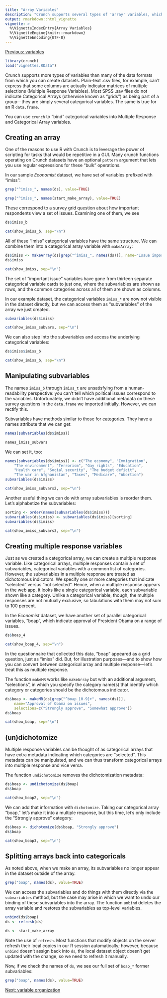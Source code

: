 ```yaml
---
title: "Array Variables"
description: "Crunch supports several types of 'array' variables, which group together multiple columns of data in ways common in survey research."
output: rmarkdown::html_vignette
vignette: >
  %\VignetteIndexEntry{Array Variables}
  %\VignetteEngine{knitr::rmarkdown}
  %\VignetteEncoding{UTF-8}
---
```


[Previous: variables](variables.html)


```r
library(crunch)
load("vignettes.RData")
```

Crunch supports more types of variables than many of the data formats from which you can create datasets. Plain-text .csv files, for example, can't express that some columns are actually indicator matrices of multiple selections (Multiple Response Variables). Most SPSS .sav files do not indicate Categorical Arrays (otherwise known as "grids") as being part of a group---they are simply several categorical variables. The same is true for an R `data.frame`.

You can use `crunch` to "bind" categorical variables into Multiple Response and Categorical Array variables.

## Creating an array

One of the reasons to use R with Crunch is to leverage the power of scripting for tasks that would be repetitive in a GUI. Many crunch functions operating on Crunch datasets have an optional `pattern` argument that lets you use regular expressions for these "bulk" operations.

In our sample _Economist_ dataset, we have set of variables prefixed with "imiss":

```r
grep("^imiss_", names(ds), value=TRUE)
```
```r
grep("^imiss_", names(start_make_array), value=TRUE)
```

These correspond to a survey grid question about how important respondents view a set of issues. Examining one of them, we see

```r
ds$imiss_b
```
```r
cat(show_imiss_b, sep="\n")
```

All of these "imiss" categorical variables have the same structure. We can combine them into a categorical array variable with `makeArray`:

```r
ds$imiss <- makeArray(ds[grep("^imiss_", names(ds))], name="Issue importance")
ds$imiss
```
```r
cat(show_imiss, sep="\n")
```

The set of "important issue" variables have gone from thirteen separate categorical variable cards to just one, where the subvariables are shown as rows, and the common categories across all of them are shown as columns. 

In our example dataset, the categorical variables `imiss_*` are now not visible in the dataset directly, but we can access them as "subvariables" of the array we just created.

```r
subvariables(ds$imiss)
```
```r
cat(show_imiss_subvars, sep="\n")
```

We can also step into the subvariables and access the underlying categorical variables:

```r
ds$imiss$imiss_b
```
```r
cat(show_imiss_b, sep="\n")
```

## Manipulating subvariables

The names `imiss_b` through `imiss_t` are unsatisfying from a human-readability perspective: you can't tell which political issues correspond to the variables. Unfortunately, we didn't have additional metadata on these survey questions in the `data.frame` we imported initially. However, we can rectify this.

Subvariables have methods similar to those for [categories](variables.html). They have a names attribute that we can get:

```r
names(subvariables(ds$imiss))
```
```r
names_imiss_subvars
```

We can set it, too:

```r
names(subvariables(ds$imiss)) <- c("The economy", "Immigration",
    "The environment", "Terrorism", "Gay rights", "Education",
    "Health care", "Social security", "The budget deficit",
    "The war in Afghanistan", "Taxes", "Medicare", "Abortion")
subvariables(ds$imiss)
```
```r
cat(show_imiss_subvars2, sep="\n")
```

Another useful thing we can do with array subvariables is reorder them. Let's alphabetize the subvariables:

```r
sorting <- order(names(subvariables(ds$imiss)))
subvariables(ds$imiss) <- subvariables(ds$imiss)[sorting]
subvariables(ds$imiss)
```
```r
cat(show_imiss_subvars3, sep="\n")
```

## Creating multiple response variables

Just as we created a categorical array, we can create a multiple response variable. Like categorical arrays, multiple responses contain a set of subvariables, categorical variables with a common list of categories. However, the subvariables in a multiple response are treated as dichotomous indicators. We specify one or more categories that indicate "selected" versus "not selected". Hence, when a multiple response appears in the web app, it looks like a single categorical variable, each subvariable shown like a category. Unlike a categorical variable, though, the multiple responses are not mutually exclusive, so tabulations with them may not sum to 100 percent.

In the _Economist_ dataset, we have another set of parallel categorical variables, "boap", which indicate approval of President Obama on a range of issues.

```r
ds$boap_4
```
```r
cat(show_boap_4, sep="\n")
```

In the questionnaire that collected this data, "boap" appeared as a grid question, just as "imiss" did. But, for illustration purposes---and to show how you can convert between categorical array and multiple response---let's treat this as multiple response.

The function `makeMR` works like `makeArray` but with an additional argument, "selections", in which you specify the category name(s) that identify which category or categories should be the dichotomous indicator.

```r
ds$boap <- makeMR(ds[grep("^boap_[0-9]+", names(ds))],
    name="Approval of Obama on issues",
    selections=c("Strongly approve", "Somewhat approve"))
ds$boap
```
```r
cat(show_boap, sep="\n")
```

## (un)dichotomize

Multiple response variables can be thought of as categorical arrays that have extra metadata indicating which categories are "selected". This metadata can be manipulated, and we can thus transform categorical arrays into multiple response and vice versa.

The function `undichotomize` removes the dichotomization metadata:

```r
ds$boap <- undichotomize(ds$boap)
ds$boap
```
```r
cat(show_boap2, sep="\n")
```

We can add that information with `dichotomize`. Taking our categorical array "boap," let's make it into a multiple response, but this time, let's only include the "Strongly approve" category:

```r
ds$boap <- dichotomize(ds$boap, "Strongly approve")
ds$boap
```
```r
cat(show_boap3, sep="\n")
```

## Splitting arrays back into categoricals

As noted above, when we make an array, its subvariables no longer appear in the dataset outside of the array.

```r
grep("boap", names(ds), value=TRUE)
```

We can access the subvariables and do things with them directly via the `subvariables` method, but the case may arise in which we want to undo our binding of these subvariables into the array. The function `unbind` deletes the array variable and restores the subvariables as top-level variables.

```r
unbind(ds$boap)
ds <- refresh(ds)
```
```r
ds <- start_make_array
```

Note the use of `refresh`. Most functions that modify objects on the server refresh their local copies in our R session automatically; however, because `unbind` doesn't assign back into `ds`, the local dataset object doesn't get updated with the change, so we need to refresh it manually.

Now, if we check the names of `ds`, we see our full set of `boap_*` former subvariables:

```r
grep("boap", names(ds), value=TRUE)
```

[Next: variable organization](variable-order.html)
